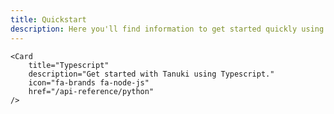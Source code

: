 ```yaml
---
title: Quickstart
description: Here you'll find information to get started quickly using Tanuki.
---
```


<Cards>
    <Card
        title="Python"
        description="Get started with Tanuki using Python."
        icon="fa-brands fa-python"
        href="/api-reference/python"
    />

    <Card
        title="Typescript"
        description="Get started with Tanuki using Typescript."
        icon="fa-brands fa-node-js"
        href="/api-reference/python"
    />
</Cards>